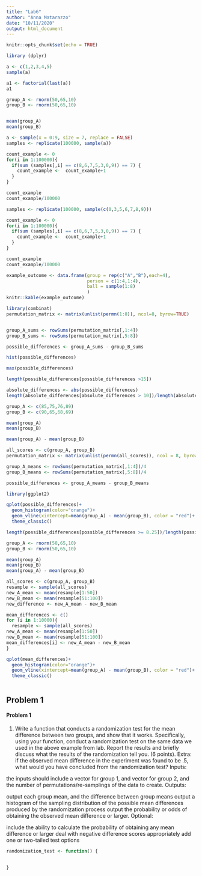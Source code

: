```yaml
---
title: "Lab6"
author: "Anna Matarazzo"
date: "10/11/2020"
output: html_document
---
```


```r
knitr::opts_chunk$set(echo = TRUE)
```

```r

library (dplyr)

a <- c(1,2,3,4,5)
sample(a)

a1 <- factorial(last(a))
a1
```  
  
  
```r
group_A <- rnorm(50,65,10)
group_B <- rnorm(50,65,10)


mean(group_A)
mean(group_B)

```


  
```r
a <- sample(x = 0:9, size = 7, replace = FALSE)
samples <- replicate(100000, sample(a))

count_example <- 0
for(i in 1:100000){
  if(sum (samples[,i] == c(8,6,7,5,3,0,9)) == 7) {
    count_example <-  count_example+1
  }
}

count_example
count_example/100000 

```

```r

samples <- replicate(100000, sample(c(0,3,5,6,7,8,9)))

count_example <- 0
for(i in 1:100000){
  if(sum (samples[,i] == c(8,6,7,5,3,0,9)) == 7) {
    count_example <-  count_example+1
  }
}

count_example
count_example/100000 

```


```r
example_outcome <- data.frame(group = rep(c("A","B"),each=4),
                              person = c(1:4,1:4),
                              ball = sample(1:8)
                              )
knitr::kable(example_outcome)

library(combinat)
permutation_matrix <- matrix(unlist(permn(1:8)), ncol=8, byrow=TRUE)


group_A_sums <- rowSums(permutation_matrix[,1:4])
group_B_sums <- rowSums(permutation_matrix[,5:8])

possible_differences <- group_A_sums - group_B_sums 

hist(possible_differences)

max(possible_differences)

length(possible_differences[possible_differences >15])

absolute_differences <- abs(possible_differences)
length(absolute_differences[absolute_differences > 10])/length(absolute_differences)

```

```r
group_A <- c(85,75,76,89)
group_B <- c(90,65,68,69)

mean(group_A)
mean(group_B)

mean(group_A) - mean(group_B)

all_scores <- c(group_A, group_B)
permutation_matrix <- matrix(unlist(permn(all_scores)), ncol = 8, byrow = TRUE)

group_A_means <- rowSums(permutation_matrix[,1:4])/4
group_B_means <- rowSums(permutation_matrix[,5:8])/4

possible_differences <- group_A_means - group_B_means

library(ggplot2)

qplot(possible_differences)+
  geom_histogram(color="orange")+
  geom_vline(xintercept=mean(group_A) - mean(group_B), color = "red")+
  theme_classic()

length(possible_differences[possible_differences >= 8.25])/length(possible_differences)

```



```r

group_A <- rnorm(50,65,10)
group_B <- rnorm(50,65,10)

mean(group_A)
mean(group_B)
mean(group_A) - mean(group_B)

all_scores <- c(group_A, group_B)
resample <- sample(all_scores)
new_A_mean <- mean(resample[1:50])
new_B_mean <- mean(resample[51:100])
new_difference <- new_A_mean - new_B_mean

mean_differences <- c()
for (i in 1:10000){
  resample <- sample(all_scores)
new_A_mean <- mean(resample[1:50])
new_B_mean <- mean(resample[51:100])
mean_differences[i] <- new_A_mean - new_B_mean
}

qplot(mean_differences)+
  geom_histogram(color="orange")+
  geom_vline(xintercept=mean(group_A) - mean(group_B), color = "red")+
  theme_classic()


```



```r



```



## Problem 1

#### Problem 1

1. Write a function that conducts a randomization test for the mean difference between two groups, and show that it works. Specifically, using your function, conduct a randomization test on the same data we used in the above example from lab. Report the results and briefly discuss what the results of the randomization tell you. (6 points). Extra: if the observed mean difference in the experiment was found to be .5, what would you have concluded from the randomization test?
Inputs:

the inputs should include a vector for group 1, and vector for group 2, and the number of permutations/re-samplings of the data to create.
Outputs:

output each group mean, and the difference between group means
output a histogram of the sampling distribution of the possible mean differences produced by the randomization process
output the probability or odds of obtaining the observed mean difference or larger.
Optional:

include the ability to calculate the probability of obtaining any mean difference or larger
deal with negative difference scores appropriately
add one or two-tailed test options

```r

randomization_test <- function() {
  
  
}

```







